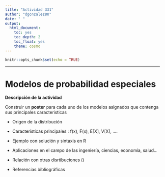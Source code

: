 ```yaml
---
title: "Actividad 331"
author: "dgonzalez80"
date: " "
output:
  html_document:
    toc: yes
    toc_depth: 2
    toc_float: yes
    theme: cosmo
---
```


```r
knitr::opts_chunk$set(echo = TRUE)
```
---

#	**Modelos de probabilidad especiales**

**Descripción de la actividad**

Construir un  **poster** para cada uno de los modelos asignados que contenga sus principales caracteristicas

* Origen de la distribución

* Características principales : f(x), F(x), E[X], V[X], ....

* Ejemplo con solución y sintaxis en R

* Aplicaciones en el campo de las ingeniería, ciencias, economía, salud...

* Relación con otras disrtibuciones (\href{http://www.stat.rice.edu/~dobelman/courses/texts/leemis.distributions.2008amstat.pdf}{Leemis (2008)- Univariate Distribution Relationships})

* Referencias bibliográficas 







 